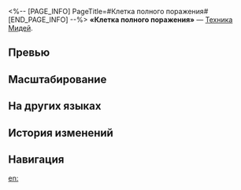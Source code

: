 <%-- [PAGE_INFO]
PageTitle=#Клетка полного поражения#
[END_PAGE_INFO] --%>
{{Навык Инфобокс
|Название         = Клетка полного поражения
|Изображение      = Навык Клетка полного поражения.png
|Персонаж         = Мидей
|Тип              = Техника
|Тэг              = Ослабление
|УронСтойк        = 
|ЭнергияГен       = 
|Энергия          = 
|Длительность     = 
|Описание         = Использование техники притягивает противников в определённой зоне и накладывает на них статус Головокружение на 10 сек. Противники с этим статусом не могут атаковать отряд.<br />После атаки противника со статусом Головокружение в начале боя наносит всем противникам мнимый урон, равный 80% от макс. НР Мидея, а также накладывает на них статус Насмешка на 1 ход. Персонаж также накапливает 50 ед. заряда, описанного в его таланте.
|Свойство1        = 
|Масштабирование1 = 
}}
'''«Клетка полного поражения»''' — [[Техника]] [[Мидей]].

==Превью==
{{Превью
|Файл = Клетка полного поражения Превью
}}

==Масштабирование==


==На других языках==
{{На других языках
|en   = Cage of Broken Lance
|zhs  = 折戟臣服的监牢
|zht  = 折戟臣服的監牢
|ja   = {{Rubi|砕折|さいせつ}}の{{Rubi|矛|ほこ}}、{{Rubi|臣服|しんぷく}}の{{Rubi|牢獄|ろうごく}}
|ko   = 부러진 창의 감옥
|es   = Prisión de obediencia rota
|fr   = Reddition des lances brisées
|ru   = Клетка полного поражения
|th   = Cage of Broken Lance
|vi   = Lồng Giam Giáo Gãy Thần Phục
|de   = Gefängnis der unterwerfenden Lanze
|id   = Cage of Broken Lance
|pt   = Jaula da Lança Estilhaçada
}}

==История изменений==
{{История изменений|3.5}}

==Навигация==
{{Навык Навбокс|Мидей}}

[[en:]]